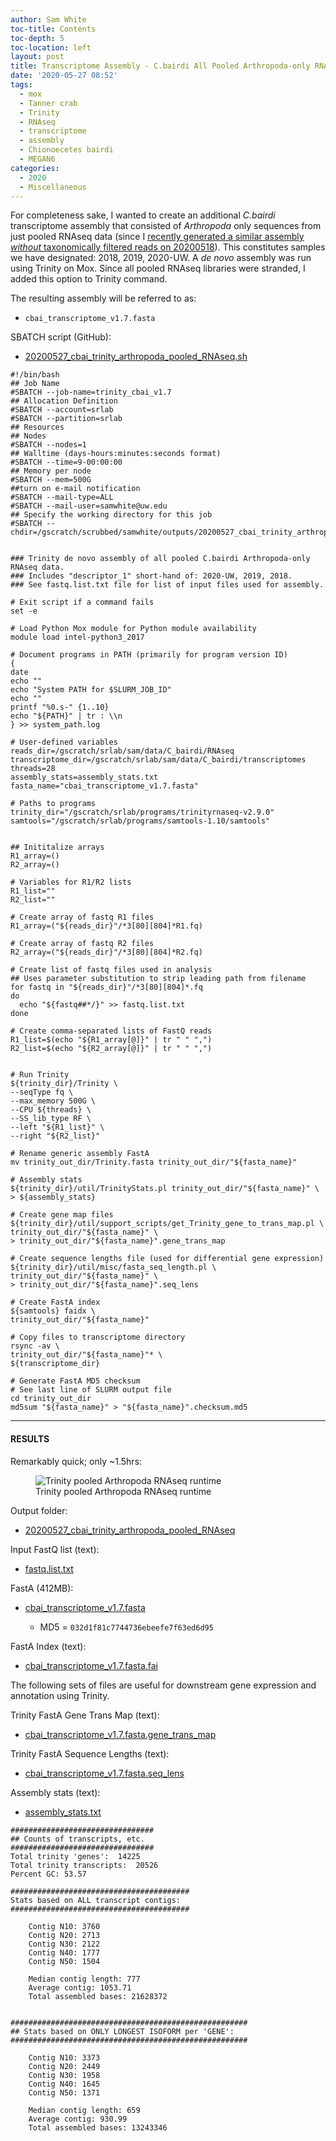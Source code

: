 ```yaml
---
author: Sam White
toc-title: Contents
toc-depth: 5
toc-location: left
layout: post
title: Transcriptome Assembly - C.bairdi All Pooled Arthropoda-only RNAseq Data with Trinity on Mox
date: '2020-05-27 08:52'
tags:
  - mox
  - Tanner crab
  - Trinity
  - RNAseq
  - transcriptome
  - assembly
  - Chionoecetes bairdi
  - MEGAN6
categories:
  - 2020
  - Miscellaneous
---
```

For completeness sake, I wanted to create an additional _C.bairdi_ transcriptome assembly that consisted of _Arthropoda_ only sequences from just pooled RNAseq data (since I [recently generated a similar assembly _without_ taxonomically filtered reads on 20200518](https://robertslab.github.io/sams-notebook/posts/2020/2020-05-18-Transcriptome-Assembly---C.bairdi-All-Pooled-RNAseq-Data-Without-Taxonomic-Filters-with-Trinity-on-Mox/)). This constitutes samples we have designated: 2018, 2019, 2020-UW. A _de novo_ assembly was run using Trinity on Mox. Since all pooled RNAseq libraries were stranded, I added this option to Trinity command.

The resulting assembly will be referred to as:

- `cbai_transcriptome_v1.7.fasta`

SBATCH script (GitHub):

- [20200527_cbai_trinity_arthropoda_pooled_RNAseq.sh](https://github.com/RobertsLab/sams-notebook/blob/master/sbatch_scripts/20200527_cbai_trinity_arthropoda_pooled_RNAseq.sh)

```shell
#!/bin/bash
## Job Name
#SBATCH --job-name=trinity_cbai_v1.7
## Allocation Definition
#SBATCH --account=srlab
#SBATCH --partition=srlab
## Resources
## Nodes
#SBATCH --nodes=1
## Walltime (days-hours:minutes:seconds format)
#SBATCH --time=9-00:00:00
## Memory per node
#SBATCH --mem=500G
##turn on e-mail notification
#SBATCH --mail-type=ALL
#SBATCH --mail-user=samwhite@uw.edu
## Specify the working directory for this job
#SBATCH --chdir=/gscratch/scrubbed/samwhite/outputs/20200527_cbai_trinity_arthropoda_pooled_RNAseq


### Trinity de novo assembly of all pooled C.bairdi Arthropoda-only RNAseq data.
### Includes "descriptor_1" short-hand of: 2020-UW, 2019, 2018.
### See fastq.list.txt file for list of input files used for assembly.

# Exit script if a command fails
set -e

# Load Python Mox module for Python module availability
module load intel-python3_2017

# Document programs in PATH (primarily for program version ID)
{
date
echo ""
echo "System PATH for $SLURM_JOB_ID"
echo ""
printf "%0.s-" {1..10}
echo "${PATH}" | tr : \\n
} >> system_path.log

# User-defined variables
reads_dir=/gscratch/srlab/sam/data/C_bairdi/RNAseq
transcriptome_dir=/gscratch/srlab/sam/data/C_bairdi/transcriptomes
threads=28
assembly_stats=assembly_stats.txt
fasta_name="cbai_transcriptome_v1.7.fasta"

# Paths to programs
trinity_dir="/gscratch/srlab/programs/trinityrnaseq-v2.9.0"
samtools="/gscratch/srlab/programs/samtools-1.10/samtools"


## Inititalize arrays
R1_array=()
R2_array=()

# Variables for R1/R2 lists
R1_list=""
R2_list=""

# Create array of fastq R1 files
R1_array=("${reads_dir}"/*3[80][804]*R1.fq)

# Create array of fastq R2 files
R2_array=("${reads_dir}"/*3[80][804]*R2.fq)

# Create list of fastq files used in analysis
## Uses parameter substitution to strip leading path from filename
for fastq in "${reads_dir}"/*3[80][804]*.fq
do
  echo "${fastq##*/}" >> fastq.list.txt
done

# Create comma-separated lists of FastQ reads
R1_list=$(echo "${R1_array[@]}" | tr " " ",")
R2_list=$(echo "${R2_array[@]}" | tr " " ",")


# Run Trinity
${trinity_dir}/Trinity \
--seqType fq \
--max_memory 500G \
--CPU ${threads} \
--SS_lib_type RF \
--left "${R1_list}" \
--right "${R2_list}"

# Rename generic assembly FastA
mv trinity_out_dir/Trinity.fasta trinity_out_dir/"${fasta_name}"

# Assembly stats
${trinity_dir}/util/TrinityStats.pl trinity_out_dir/"${fasta_name}" \
> ${assembly_stats}

# Create gene map files
${trinity_dir}/util/support_scripts/get_Trinity_gene_to_trans_map.pl \
trinity_out_dir/"${fasta_name}" \
> trinity_out_dir/"${fasta_name}".gene_trans_map

# Create sequence lengths file (used for differential gene expression)
${trinity_dir}/util/misc/fasta_seq_length.pl \
trinity_out_dir/"${fasta_name}" \
> trinity_out_dir/"${fasta_name}".seq_lens

# Create FastA index
${samtools} faidx \
trinity_out_dir/"${fasta_name}"

# Copy files to transcriptome directory
rsync -av \
trinity_out_dir/"${fasta_name}"* \
${transcriptome_dir}

# Generate FastA MD5 checksum
# See last line of SLURM output file
cd trinity_out_dir
md5sum "${fasta_name}" > "${fasta_name}".checksum.md5
```


---

#### RESULTS

Remarkably quick; only ~1.5hrs:

![Trinity pooled Arthropoda RNAseq runtime](https://github.com/RobertsLab/sams-notebook/blob/master/images/screencaps/20200527_cbai_trinity_arthropoda_pooled_RNAseq_runtime.png?raw=true)


Output folder:

- [20200527_cbai_trinity_arthropoda_pooled_RNAseq](https://gannet.fish.washington.edu/Atumefaciens/20200527_cbai_trinity_arthropoda_pooled_RNAseq)


Input FastQ list (text):

- [fastq.list.txt](https://gannet.fish.washington.edu/Atumefaciens/20200527_cbai_trinity_arthropoda_pooled_RNAseq/fastq.list.txt)

FastA (412MB):

- [cbai_transcriptome_v1.7.fasta](https://gannet.fish.washington.edu/Atumefaciens/20200527_cbai_trinity_arthropoda_pooled_RNAseq/trinity_out_dir/cbai_transcriptome_v1.7.fasta)

  - MD5 = `032d1f81c7744736ebeefe7f63ed6d95`

FastA Index (text):

- [cbai_transcriptome_v1.7.fasta.fai](https://gannet.fish.washington.edu/Atumefaciens/20200527_cbai_trinity_arthropoda_pooled_RNAseq/trinity_out_dir/cbai_transcriptome_v1.7.fasta.fai)

The following sets of files are useful for downstream gene expression and annotation using Trinity.

Trinity FastA Gene Trans Map (text):

- [cbai_transcriptome_v1.7.fasta.gene_trans_map](https://gannet.fish.washington.edu/Atumefaciens/20200527_cbai_trinity_arthropoda_pooled_RNAseq/trinity_out_dir/cbai_transcriptome_v1.7.fasta.gene_trans_map)

Trinity FastA Sequence Lengths (text):

- [cbai_transcriptome_v1.7.fasta.seq_lens](https://gannet.fish.washington.edu/Atumefaciens/20200527_cbai_trinity_arthropoda_pooled_RNAseq/trinity_out_dir/cbai_transcriptome_v1.7.fasta.seq_lens)


Assembly stats (text):

- [assembly_stats.txt](https://gannet.fish.washington.edu/Atumefaciens/20200527_cbai_trinity_arthropoda_pooled_RNAseq/assembly_stats.txt)

```
################################
## Counts of transcripts, etc.
################################
Total trinity 'genes':	14225
Total trinity transcripts:	20526
Percent GC: 53.57

########################################
Stats based on ALL transcript contigs:
########################################

	Contig N10: 3760
	Contig N20: 2713
	Contig N30: 2122
	Contig N40: 1777
	Contig N50: 1504

	Median contig length: 777
	Average contig: 1053.71
	Total assembled bases: 21628372


#####################################################
## Stats based on ONLY LONGEST ISOFORM per 'GENE':
#####################################################

	Contig N10: 3373
	Contig N20: 2449
	Contig N30: 1958
	Contig N40: 1645
	Contig N50: 1371

	Median contig length: 659
	Average contig: 930.99
	Total assembled bases: 13243346
```
